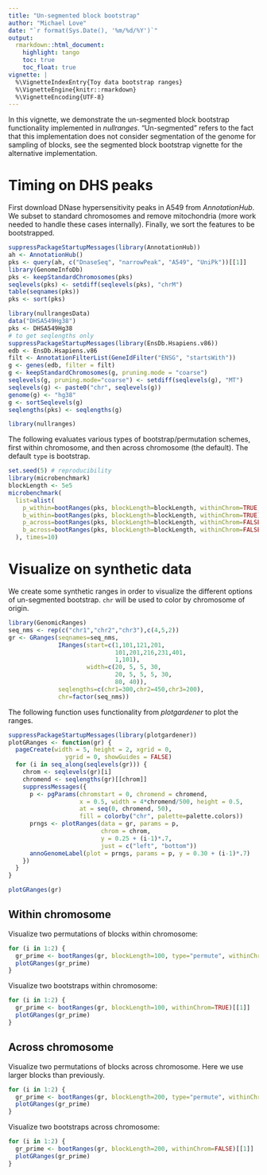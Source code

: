 ```yaml
---
title: "Un-segmented block bootstrap"
author: "Michael Love"
date: "`r format(Sys.Date(), '%m/%d/%Y')`"
output:
  rmarkdown::html_document:
    highlight: tango
    toc: true
    toc_float: true
vignette: |
  %\VignetteIndexEntry{Toy data bootstrap ranges}
  %\VignetteEngine{knitr::rmarkdown}
  %\VignetteEncoding{UTF-8}
---
```


In this vignette, we demonstrate the un-segmented block bootstrap
functionality implemented in *nullranges*. "Un-segmented" refers to
the fact that this implementation does not consider segmentation of
the genome for sampling of blocks, see the segmented block bootstrap
vignette for the alternative implementation.

# Timing on DHS peaks

First download DNase hypersensitivity peaks in A549 from
*AnnotationHub*.
We subset to standard chromosomes and remove mitochondria (more work
needed to handle these cases internally). Finally, we sort the
features to be bootstrapped.

```r
suppressPackageStartupMessages(library(AnnotationHub))
ah <- AnnotationHub()
pks <- query(ah, c("DnaseSeq", "narrowPeak", "A549", "UniPk"))[[1]]
library(GenomeInfoDb)
pks <- keepStandardChromosomes(pks)
seqlevels(pks) <- setdiff(seqlevels(pks), "chrM")
table(seqnames(pks))
pks <- sort(pks)
```

```r
library(nullrangesData)
data("DHSA549Hg38")
pks <- DHSA549Hg38
# to get seqlengths only
suppressPackageStartupMessages(library(EnsDb.Hsapiens.v86))
edb <- EnsDb.Hsapiens.v86
filt <- AnnotationFilterList(GeneIdFilter("ENSG", "startsWith"))
g <- genes(edb, filter = filt)
g <- keepStandardChromosomes(g, pruning.mode = "coarse")
seqlevels(g, pruning.mode="coarse") <- setdiff(seqlevels(g), "MT")
seqlevels(g) <- paste0("chr", seqlevels(g))
genome(g) <- "hg38"
g <- sortSeqlevels(g)
seqlengths(pks) <- seqlengths(g)
```

```r
library(nullranges)
```

The following evaluates various types of bootstrap/permutation
schemes, first within chromosome, and then across chromosome (the
default). The default `type` is bootstrap.

```r
set.seed(5) # reproducibility
library(microbenchmark)
blockLength <- 5e5
microbenchmark(
  list=alist(
    p_within=bootRanges(pks, blockLength=blockLength, withinChrom=TRUE, type="permute"),
    b_within=bootRanges(pks, blockLength=blockLength, withinChrom=TRUE),
    p_across=bootRanges(pks, blockLength=blockLength, withinChrom=FALSE, type="permute"),
    b_across=bootRanges(pks, blockLength=blockLength, withinChrom=FALSE)
  ), times=10)
```

# Visualize on synthetic data

We create some synthetic ranges in order to visualize the different
options of un-segmented bootstrap.
`chr` will be used to color by chromosome of origin.

```r
library(GenomicRanges)
seq_nms <- rep(c("chr1","chr2","chr3"),c(4,5,2))
gr <- GRanges(seqnames=seq_nms,
              IRanges(start=c(1,101,121,201,
                              101,201,216,231,401,
                              1,101),
                      width=c(20, 5, 5, 30,
                              20, 5, 5, 5, 30,
                              80, 40)),
              seqlengths=c(chr1=300,chr2=450,chr3=200),
              chr=factor(seq_nms))
```

The following function uses functionality from *plotgardener* to plot the ranges.

```r
suppressPackageStartupMessages(library(plotgardener))
plotGRanges <- function(gr) {
  pageCreate(width = 5, height = 2, xgrid = 0,
                ygrid = 0, showGuides = FALSE)
  for (i in seq_along(seqlevels(gr))) {
    chrom <- seqlevels(gr)[i]
    chromend <- seqlengths(gr)[[chrom]]
    suppressMessages({
      p <- pgParams(chromstart = 0, chromend = chromend,
                    x = 0.5, width = 4*chromend/500, height = 0.5,
                    at = seq(0, chromend, 50),
                    fill = colorby("chr", palette=palette.colors))
      prngs <- plotRanges(data = gr, params = p,
                          chrom = chrom,
                          y = 0.25 + (i-1)*.7,
                          just = c("left", "bottom"))
      annoGenomeLabel(plot = prngs, params = p, y = 0.30 + (i-1)*.7)
    })
  }
}
```

```r
plotGRanges(gr)
```

## Within chromosome

Visualize two permutations of blocks within chromosome:

```r
for (i in 1:2) {
  gr_prime <- bootRanges(gr, blockLength=100, type="permute", withinChrom=TRUE)[[1]]
  plotGRanges(gr_prime)
}
```

Visualize two bootstraps within chromosome:

```r
for (i in 1:2) {
  gr_prime <- bootRanges(gr, blockLength=100, withinChrom=TRUE)[[1]]
  plotGRanges(gr_prime)
}
```

## Across chromosome

Visualize two permutations of blocks across chromosome. Here we use
larger blocks than previously.

```r
for (i in 1:2) {
  gr_prime <- bootRanges(gr, blockLength=200, type="permute", withinChrom=FALSE)[[1]]
  plotGRanges(gr_prime)
}
```

Visualize two bootstraps across chromosome:

```r
for (i in 1:2) {
  gr_prime <- bootRanges(gr, blockLength=200, withinChrom=FALSE)[[1]]
  plotGRanges(gr_prime)
}
```
